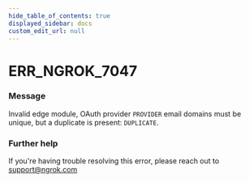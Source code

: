 ```yaml
---
hide_table_of_contents: true
displayed_sidebar: docs
custom_edit_url: null
---
```



# ERR_NGROK_7047

### Message

Invalid edge module, OAuth provider `PROVIDER` email domains must be unique, but a duplicate is present: `DUPLICATE`.

### Further help

If you're having trouble resolving this error, please reach out to [support@ngrok.com](mailto:support@ngrok.com?subject=Help%20with%20ERR_NGROK_7047)

<ErrorDetails error="err_ngrok_7047" />
